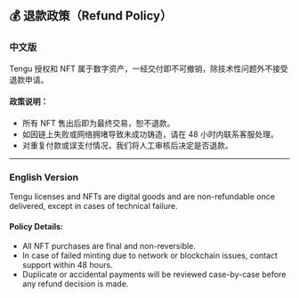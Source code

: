 ## 💰 退款政策（Refund Policy）

### 中文版

Tengu 授权和 NFT 属于数字资产，一经交付即不可撤销，除技术性问题外不接受退款申请。

#### 政策说明：
- 所有 NFT 售出后即为最终交易，恕不退款。
- 如因链上失败或网络拥堵导致未成功铸造，请在 48 小时内联系客服处理。
- 对重复付款或误支付情况，我们将人工审核后决定是否退款。

---

### English Version

Tengu licenses and NFTs are digital goods and are non-refundable once delivered, except in cases of technical failure.

#### Policy Details:
- All NFT purchases are final and non-reversible.
- In case of failed minting due to network or blockchain issues, contact support within 48 hours.
- Duplicate or accidental payments will be reviewed case-by-case before any refund decision is made.
